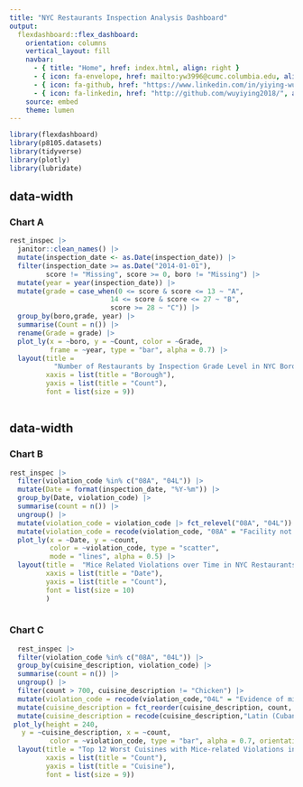 ```yaml
---
title: "NYC Restaurants Inspection Analysis Dashboard"
output: 
  flexdashboard::flex_dashboard:
    orientation: columns
    vertical_layout: fill
    navbar:
      - { title: "Home", href: index.html, align: right }
      - { icon: fa-envelope, href: mailto:yw3996@cumc.columbia.edu, align: right }
      - { icon: fa-github, href: "https://www.linkedin.com/in/yiying-wu-9a0bab251/", align: right }
      - { icon: fa-linkedin, href: "http://github.com/wuyiying2018/", align: right }
    source: embed
    theme: lumen
---
```


```r
library(flexdashboard)
library(p8105.datasets)
library(tidyverse)
library(plotly)
library(lubridate)
```

{data-width=500}
-----------------------------------------------------------------------

### Chart A

```r
rest_inspec |> 
  janitor::clean_names() |>
  mutate(inspection_date <- as.Date(inspection_date)) |>
  filter(inspection_date >= as.Date("2014-01-01"), 
         score != "Missing", score >= 0, boro != "Missing") |>
  mutate(year = year(inspection_date)) |>
  mutate(grade = case_when(0 <= score & score <= 13 ~ "A",
                         14 <= score & score <= 27 ~ "B",
                         score >= 28 ~ "C")) |>
  group_by(boro,grade, year) |>
  summarise(Count = n()) |>
  rename(Grade = grade) |>
  plot_ly(x = ~boro, y = ~Count, color = ~Grade, 
          frame = ~year, type = "bar", alpha = 0.7) |> 
  layout(title = 
           "Number of Restaurants by Inspection Grade Level in NYC Boroughs",
         xaxis = list(title = "Borough"),
         yaxis = list(title = "Count"),
         font = list(size = 9))
  
```

{data-width=500}
-----------------------------------------------------------------------

### Chart B

```r
rest_inspec |>
  filter(violation_code %in% c("08A", "04L")) |>
  mutate(Date = format(inspection_date, "%Y-%m")) |>
  group_by(Date, violation_code) |>
  summarise(count = n()) |>
  ungroup() |>
  mutate(violation_code = violation_code |> fct_relevel("08A", "04L")) |>
  mutate(violation_code = recode(violation_code, "08A" = "Facility not vermin proof", "04L" = "Evidence of mice or live mice")) |>
  plot_ly(x = ~Date, y = ~count,
          color = ~violation_code, type = "scatter", 
          mode = "lines", alpha = 0.5) |>
  layout(title =  "Mice Related Violations over Time in NYC Restaurants",
         xaxis = list(title = "Date"),
         yaxis = list(title = "Count"),
         font = list(size = 10)
         )
  
```

### Chart C

```r
  rest_inspec |>
  filter(violation_code %in% c("08A", "04L")) |>
  group_by(cuisine_description, violation_code) |>
  summarise(count = n()) |>
  ungroup() |>
  filter(count > 700, cuisine_description != "Chicken") |>
  mutate(violation_code = recode(violation_code,"04L" = "Evidence of mice or live mice", "08A" = "Facility not vermin proof")) |>
  mutate(cuisine_description = fct_reorder(cuisine_description, count, .desc = FALSE)) |>
  mutate(cuisine_description = recode(cuisine_description,"Latin (Cuban, Dominican, Puerto Rican, South & Central American)" = "Latin" )) |>
 plot_ly(height = 240, 
   y = ~cuisine_description, x = ~count,
          color = ~violation_code, type = "bar", alpha = 0.7, orientation = 'h') |>
  layout(title = "Top 12 Worst Cuisines with Mice-related Violations in NYC Boroughs",
         xaxis = list(title = "Count"),
         yaxis = list(title = "Cuisine"),
         font = list(size = 9))
  
```
